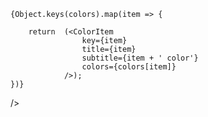 
<Meta title='Colors' />

<ColorPalette>

    {Object.keys(colors).map(item => {

        return  (<ColorItem
                    key={item}
                    title={item}
                    subtitle={item + ' color'}
                    colors={colors[item]}
                />);
    })}

/>

</ColorPalette>
